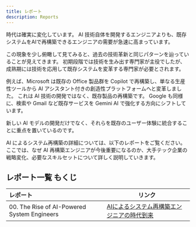 ```yaml
---
title: レポート
description: Reports
---
```


時代は確実に変化しています。
AI 技術自体を開発するエンジニアよりも、既存システムをAIで再構築できるエンジニアの需要が急速に高まっています。

この現象を少し俯瞰して見てみると、過去の技術革新と同じパターンを辿っていることが見えてきます。
初期段階では技術を生み出す専門家が主役でしたが、成熟期には技術を応用して既存システムを変革する専門家が必要とされます。

例えば、Microsoft は既存の Office 製品群を Copilot で再構築し、単なる生産性ツールから AI アシスタント付きの創造性プラットフォームへと変革しました。
これは AI 技術の開発ではなく、既存製品の再構築です。
Google も同様に、検索や Gmail など既存サービスを Gemini AI で強化する方向にシフトしています。

新しい AI モデルの開発だけでなく、それらを既存のユーザー体験に統合することに重点を置いているのです。

AI によるシステム再構築の詳細については、以下のレポートをご覧ください。
ここでは、なぜ AI 再構築エンジニアが今後重要になるのか、大手テック企業の戦略変化、必要なスキルセットについて詳しく説明していきます。

## レポート一覧 もくじ

|レポート |リンク |
|:-- |-- |
|00. The Rise of AI-Powered System Engineers |[AIによるシステム再構築エンジニアの時代到来](./reports/00-rise-of-ai-powered-system-engineers) |

